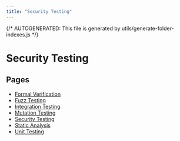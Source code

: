```yaml
---
title: "Security Testing"
---
```


{/* AUTOGENERATED: This file is generated by utils/generate-folder-indexes.js */}

# Security Testing

## Pages

- [Formal Verification](/security-testing/formal-verification)
- [Fuzz Testing](/security-testing/fuzz-testing)
- [Integration Testing](/security-testing/integration-testing)
- [Mutation Testing](/security-testing/mutation-testing)
- [Security Testing](/security-testing/overview)
- [Static Analysis](/security-testing/static-analysis)
- [Unit Testing](/security-testing/unit-testing)
